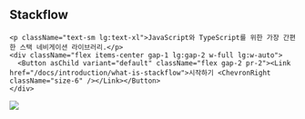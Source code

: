 
<section className="relative w-full grid lg:grid-cols-2 place-items-center lg:mt-20">
  <div className="flex flex-col items-center gap-4 lg:ml-8 lg:gap-8 lg:items-start">
    <div className="flex items-center gap-4 mt-14 lg:mt-0">
      <h1 className="text-5xl lg:text-7xl font-bold">
        Stackflow
      </h1>
    </div>
    
    <p className="text-sm lg:text-xl">JavaScript와 TypeScript를 위한 가장 간편한 스택 네비게이션 라이브러리.</p>
    <div className="flex items-center gap-1 lg:gap-2 w-full lg:w-auto">
      <Button asChild variant="default" className="flex gap-2 pr-2"><Link href="/docs/introduction/what-is-stackflow">시작하기 <ChevronRight className="size-6" /></Link></Button>
    </div>
  </div>

  <Demo>          
    <div
      className="absolute inset-0 bg-gradient-to-t from-10% from-[rgb(255,255,255)] dark:from-[rgb(17,17,17)] to-[rgba(255,255,255,0)] z-50 pointer-events-none"
    />
  </Demo>
</section>

<Image src={Ellipse} width={1000} height={500} className="absolute w-full -z-10 top-20 left-0 right-0 opacity-40" />
